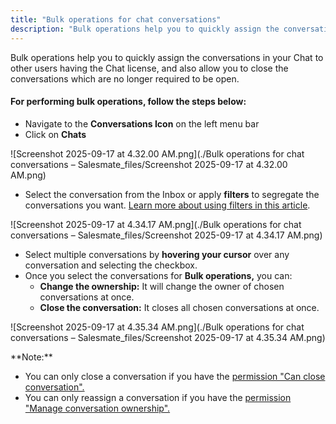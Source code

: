 ```yaml
---
title: "Bulk operations for chat conversations"
description: "Bulk operations help you to quickly assign the conversations in your Chat to other users having the Chat license, and also allow you to close the conv..."
---
```


Bulk operations help you to quickly assign the conversations in your Chat to other users having the Chat license, and also allow you to close the conversations which are no longer required to be open.

#### **For performing bulk operations, follow the steps below:**

*   Navigate to the **Conversations Icon** on the left menu bar
*   Click on **Chats**

![Screenshot 2025-09-17 at 4.32.00 AM.png](./Bulk operations for chat conversations – Salesmate_files/Screenshot 2025-09-17 at 4.32.00 AM.png)

*   Select the conversation from the Inbox or apply **filters** to segregate the conversations you want. [Learn more about using filters in this article](https://support.salesmate.io/knowledge/articles/360059577212/en-us?brand_id=1467849).

![Screenshot 2025-09-17 at 4.34.17 AM.png](./Bulk operations for chat conversations – Salesmate_files/Screenshot 2025-09-17 at 4.34.17 AM.png)

*   Select multiple conversations by **hovering your cursor** over any conversation and selecting the checkbox.
*   Once you select the conversations for **Bulk operations,** you can:  
    *   **Change the ownership:** It will change the owner of chosen conversations at once.
    *   **Close the conversation:** It closes all chosen conversations at once.

![Screenshot 2025-09-17 at 4.35.34 AM.png](./Bulk operations for chat conversations – Salesmate_files/Screenshot 2025-09-17 at 4.35.34 AM.png)

<Note>
**Note:**

*   You can only close a conversation if you have the [permission "Can close conversation".](https://support.salesmate.io/hc/en-us/articles/360058438992)
*   You can only reassign a conversation if you have the [permission "Manage conversation ownership".](https://support.salesmate.io/hc/en-us/articles/360058438992)


</Note>